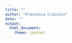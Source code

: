 ```yaml
--- 
title: "" 
author: "Francesca Crucinio"
date: ""
output: 
  html_document:
    theme: journal
---
```



